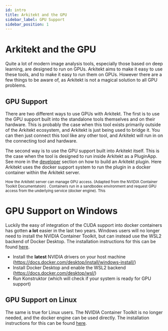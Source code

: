 ```yaml
---
id: intro
title: Arkitekt and the GPU
sidebar_label: GPU Support
sidebar_position: 1
---
```



# Arkitekt and the GPU

Quite a lot of modern image analysis tools, especially those based on deep learning, are designed to run on GPUs. Arkitekt aims 
to make it easy to use these tools, and to make it easy to run them on GPUs. However there are a few things to be aware of, as
Arkitekt is not a magical solution to all GPU problems.

## GPU Support

There are two different ways to use GPUs with Arkitekt. The first is to use the GPU support built into the standalone tools themselves and
on their hardware. This is probably the case when this tool exists primarily outside of the Arkitekt ecosystem, and Arkitekt is just being used to bridge it.
You can then just connect this tool like any other tool, and Arkitekt will run in on the connecting tool and hardware.

The second way is to use the GPU support built into Arkitekt itself. This is the case when the tool is designed to run inside Arkitekt as a PluginApp. See more
in the [developer](/docs/developer) section on how to build an Arkitekt plugin. Here Arkitekt uses the docker support system to run the plugin in a docker container
within the Arkitekt server.  


<div className="mt-2 w-20">
<Image img={thumbnail} />

<div className="text-gray-400 mb-2">
<small>How the Arkitekt server can manage GPU access. (Adapted from the NVIDIA Container Toolkit Documentatoin) . Containers run in a sandbodex environment
and request GPU access from the underlying service (docker engine). This </small>
</div>
</div>

# GPU Support on Windows

Luckily the easy of integration of the CUDA support into docker containers has gotten **a lot** easier in the last two years. 
Windows users will no longer need to install the NVIDIA Container Toolkit, but can instead use the WSL2 backend of Docker Desktop.
The installation instructions for this can be found [here](https://docs.nvidia.com/cuda/wsl-user-guide/index.html#installing-nvidia-drivers).

- Install the **latest** NVIDIA drivers on your host machine (https://docs.docker.com/desktop/install/windows-install/)
- Install Docker Desktop and enable the WSL2 backend (https://docs.docker.com/desktop/wsl/)
- Run Konstruktor (which will check if your system is ready for GPU support)

## GPU Support on Linux

The same is true for Linux users. The NVIDIA Container Toolkit is no longer needed, and the docker engine can be used directly.
The installation instructions for this can be found [here](https://docs.nvidia.com/datacenter/cloud-native/container-toolkit/install-guide.html#docker).

